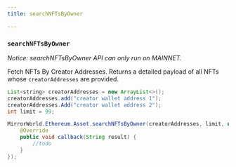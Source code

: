 ```yaml
---
title: searchNFTsByOwner

---
```


### `searchNFTsByOwner`
*Notice: searchNFTsByOwner API can only run on MAINNET.*

Fetch NFTs By Creator Addresses. Returns a detailed payload of all NFTs whose `creatorAddresses`
are provided.

```java
List<string> creatorAddresses = new ArrayList<>();
creatorAddresses.add("creator wallet address 1");
creatorAddresses.Add("creator wallet address 2");
int limit = 99;

MirrorWorld.Ethereum.Asset.searchNFTsByOwner(creatorAddresses, limit, new MirrorCallback() {
    @Override
    public void callback(String result) {
        //todo
    }
});
```
